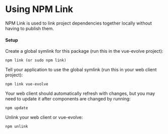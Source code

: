 
<Meta title="Foundations/Using Npm Link" />

# Using NPM Link

NPM Link is used to link project dependencies together locally without having to publish them.

#### Setup

Create a global symlink for this package (run this in the vue-evolve project):

```
npm link (or sudo npm link)
```

Tell your application to use the global symlink (run this in your web client project):

```
npm link vue-evolve
```

Your web client should automatically refresh with changes, but you may need to update it after components are changed by running:

```
npm update
```

Unlink your web client or vue-evolve:

```
npm unlink
```
